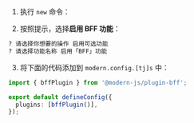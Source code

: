
1. 执行 `new` 命令：

<PackageManagerTabs command="run new" />

2. 按照提示，选择**启用 BFF 功能**：

```bash
? 请选择你想要的操作 启用可选功能
? 请选择功能名称 启用「BFF」功能
```

3. 将下面的代码添加到 `modern.config.[tj]s` 中：


```ts title="modern.config.ts"
import { bffPlugin } from '@modern-js/plugin-bff';

export default defineConfig({
  plugins: [bffPlugin()],
});
```
